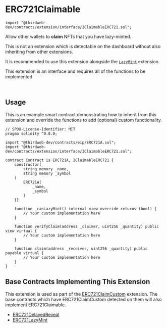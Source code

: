 
# ERC721Claimable

```solidity
import "@thirdweb-dev/contracts/extension/interface/IClaimableERC721.sol";
```

Allow other wallets to **claim** NFTs that you have lazy-minted.

This is not an extension which is detectable on the dashboard without also inheriting from other extensions.

It is recommended to use this extension alongside the [`LazyMint`](/contracts/build/extensions/general/LazyMint) extension.

<Callout title="info" variant="info">

This extension is an interface and requires all of the functions to be implemented

</Callout>

<br />

<GithubButtonLink href="https://github.com/thirdweb-dev/contracts/blob/main/contracts/extension/interface/IClaimableERC721.sol" />

## Usage

This is an example smart contract demonstrating how to inherit from this extension and override the functions to add (optional) custom functionality.

```solidity
// SPDX-License-Identifier: MIT
pragma solidity ^0.8.0;

import "@thirdweb-dev/contracts/eip/ERC721A.sol";
import "@thirdweb-dev/contracts/extension/interface/IClaimableERC721.sol";

contract Contract is ERC721A, IClaimableERC721 {
    constructor(
        string memory _name,
        string memory _symbol
    )
        ERC721A(
            _name,
            _symbol
        )
    {}

    function _canLazyMint() internal view override returns (bool) {
        // Your custom implementation here
    }

    function verifyClaim(address _claimer, uint256 _quantity) public view virtual {
        // Your custom implementation here
    }

    function claim(address _receiver, uint256 _quantity) public payable virtual {
        // Your custom implementation here
    }
}
```

## Base Contracts Implementing This Extension

This extension is used as part of the [ERC721ClaimCustom](/contracts/build/extensions/erc-721/ERC721ClaimCustom) extension.
The base contracts which have ERC721ClaimCustom detected on them will also implement ERC721Claimable.

- [ERC721DelayedReveal](/solidity/base-contract/erc721delayedreveal)
- [ERC721LazyMint](/contracts/build/base-contracts/erc-721/lazy-mint)
